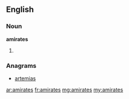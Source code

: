 ==English==

===Noun===
'''amirates'''

# {{plural of|[[amirate]]}}

===Anagrams===
* [[artemias#English|artemias]]

[[ar:amirates]]
[[fr:amirates]]
[[mg:amirates]]
[[my:amirates]]
